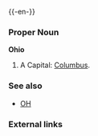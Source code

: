 {{wikipedia}}
{{-en-}}

===Proper Noun===
'''Ohio'''
#A {{USstate}}  Capital: [[Columbus]].
===See also===
*[[OH]]
===External links===
{{pedialite}}
